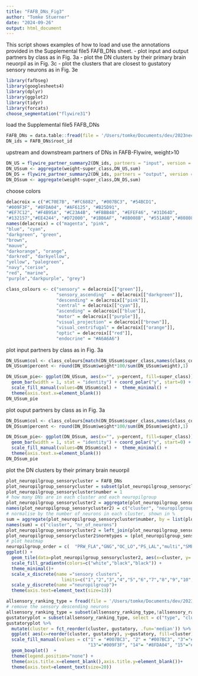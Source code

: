 ```yaml
---
title: "FAFB_DNs_Fig3"
author: "Tomke Stuerner"
date: "2024-09-26"
output: html_document
---
```

This script shows examples of how to load and use the annotations provided in the Supplemental file5 FAFB_DNs sheet.
- plot input and output partners by class as in Fig. 3a
- plot the DN clusters by their primary brain neuorpil as in Fig. 3c
- plot the clusters that are closest to gustatory sensory neurons as in Fig. 3e

```r
library(fafbseg)
library(googlesheets4)
library(dplyr)
library(ggplot2)
library(tidyr)
library(forcats)
choose_segmentation("flywire31")
```

load the Supplemental file5 FAFB_DNs
```r
FAFB_DNs = data.table::fread(file = '/Users/tomke/Documents/dev/2023neckconnective/Supplemental_files/Supplemental_file5_FAFB_DNs.tsv')
DN_ids = FAFB_DNs$root_id
```

upstream and downstream partners of DNs in FAFB-Flywire, weight>10
```r
DN_US = flywire_partner_summary2(DN_ids, partners = "input", version = 783,threshold=10 )
DN_USsum <- aggregate(weight~super_class,DN_US,sum) 
DN_DS = flywire_partner_summary2(DN_ids, partners = "output", version = 783, threshold=10)
DN_DSsum <- aggregate(weight~super_class,DN_DS,sum) 
```

choose colors
```r
delacroix = c("#C70E7B", "#FC6882", "#007BC3", "#54BCD1",
"#009F3F", "#8FDA04", "#AF6125", "#B25D91",
"#EF7C12", "#F4B95A", "#C23A4B", "#FBBB48", "#EFEF46", "#31D64D",
"#132157","#EE4244", "#D72000", "#1BB6AF", "#8B008B", "#551A8B","#808080")
names(delacroix) = c("magenta", "pink",
"blue", "cyan",
"darkgreen", "green",
"brown",
"mauve",
"darkorange", "orange",
"darkred", "darkyellow",
"yellow", "palegreen",
"navy","cerise",
"red", "marine",
"purple","darkpurple", "grey")

class_colours <- c("sensory" = delacroix[["green"]],
                   "sensory_ascending"  = delacroix[["darkgreen"]],
                   "descending" = delacroix[["pink"]],
                   "central" = delacroix[["cyan"]],
                   "ascending" = delacroix[["blue"]],
                   "motor" = delacroix[["purple"]],
                   "visual_projection" = delacroix[["brown"]],
                   "visual_centrifugal" = delacroix[["orange"]],
                   "optic" = delacroix[["red"]],
                   "endocrine" = "#A6A6A6")
```

plot input partners by class as in Fig. 3a
```r
DN_USsum$col <- class_colours[match(DN_USsum$super_class,names(class_colours))]
DN_USsum$percent <- round(DN_USsum$weight*100/sum(DN_USsum$weight),1)

DN_USsum_pie<- ggplot(DN_USsum, aes(x="", y=percent, fill=super_class)) +
  geom_bar(width = 1, stat = "identity") + coord_polar("y", start=0) +
  scale_fill_manual(values=DN_USsum$col) +  theme_minimal() +
  theme(axis.text.x=element_blank()) 
DN_USsum_pie
```
plot ouput partners by class as in Fig. 3a
```r
DN_DSsum$col <- class_colours[match(DN_DSsum$super_class,names(class_colours))]
DN_DSsum$percent <- round(DN_DSsum$weight*100/sum(DN_DSsum$weight),1)

DN_DSsum_pie<- ggplot(DN_DSsum, aes(x="", y=percent, fill=super_class)) +
  geom_bar(width = 1, stat = "identity") + coord_polar("y", start=0) +
  scale_fill_manual(values=DN_DSsum$col) +  theme_minimal() +
  theme(axis.text.x=element_blank()) 
DN_DSsum_pie
```

plot the DN clusters by their primary brain neuorpil
```r
plot_neuropilgroup_sensorycluster = FAFB_DNs
plot_neuropilgroup_sensorycluster = subset(plot_neuropilgroup_sensorycluster, !plot_neuropilgroup_sensorycluster$cluster =="sensory descending")
plot_neuropilgroup_sensorycluster$number = 1
# how many DNs are in each cluster and each neuropilgroup
plot_neuropilgroup_sensorycluster2 = aggregate(plot_neuropilgroup_sensorycluster$number, by = list(plot_neuropilgroup_sensorycluster$cluster, plot_neuropilgroup_sensorycluster$neuropilgroup), FUN = sum) 
names(plot_neuropilgroup_sensorycluster2) = c("cluster", "neuropilgroup", "number")
# normalise by the number of neurons in each cluster, shown in %
sum = aggregate(plot_neuropilgroup_sensorycluster$number, by = list(plot_neuropilgroup_sensorycluster$cluster), FUN = sum) 
names(sum) = c("cluster", "nr_of_neurons")
plot_neuropilgroup_sensorycluster2 = left_join(plot_neuropilgroup_sensorycluster2,sum)
plot_neuropilgroup_sensorycluster2$normtypes = (plot_neuropilgroup_sensorycluster2$number/plot_neuropilgroup_sensorycluster2$nr_of_neurons)*100
# plot heatmap
neuropilgroup_order = c(  "PRW_FLA","GNG","OC_LO","PS_LAL","multi","SMP_SLP",  "VES", "AVLP_AMMC_WED","PLP")
ggplot() + 
  geom_tile(data=plot_neuropilgroup_sensorycluster2, aes(x=cluster, y= factor(neuropilgroup, levels = neuropilgroup_order), fill=normtypes))+
  scale_fill_gradientn(colors=c("white","black","black")) +
  theme_minimal()+
  scale_x_discrete(name ="sensory clusters", 
                     limits=c("1","2","3","4","5","6","7","8","9","10","11","12","13","14","15","16"))+
  scale_y_discrete(name ="neuropilgroup")+
  theme(axis.text=element_text(size=13))
```


```r
allsensory_ranking_type = fread(file = '/Users/tomke/Documents/dev/2023neckconnective/code/DN_ranking_df_783_sensory_combined_byDNtype.tsv')
# remove the sensory descending neurons
allsensory_ranking_type = subset(allsensory_ranking_type,!allsensory_ranking_type$cluster =="sensory descending")
gustatoryplot = subset(allsensory_ranking_type, select = c("type", "cluster", "gustatory"))
gustatoryplot %>%
  mutate(cluster = fct_reorder(cluster, gustatory, .fun='median')) %>%
  ggplot( aes(x=reorder(cluster, gustatory), y=gustatory, fill=cluster)) + 
  scale_fill_manual(values = c("1" = "#007BC3", "2" = "#007BC3", "3"="#8B008B", "4"="#8B008B", "5"="#132157" , "6" = "#54BCD1", "7"= "#8FDA04", "8"= "#8FDA04", "9"= "#8FDA04", "10"="#8B008B", "11"="#8B008B", "12"="#8B008B", 
                               "13"="#009F3F", "14"= "#8FDA04", "15"="#8B008B", "16"= "#8FDA04", "sensory descending" = "black"))+
  geom_boxplot()  +
  theme(legend.position="none") +
  theme(axis.title.x=element_blank(),axis.title.y=element_blank())+
  theme(axis.text=element_text(size=20))

```
